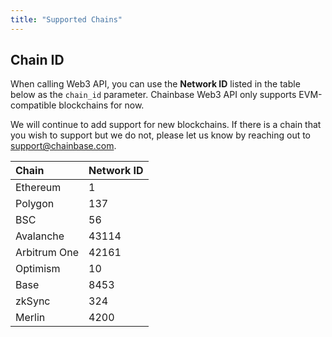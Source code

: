 ```yaml
---
title: "Supported Chains"
---
```


## Chain ID

When calling Web3 API, you can use the **Network ID** listed in the table below as the `chain_id` parameter. Chainbase Web3 API only supports EVM-compatible blockchains for now.

We will continue to add support for new blockchains. If there is a chain that you wish to support but we do not, please let us know by reaching out to [support@chainbase.com](mailto:support@chainbase.com).

| Chain        | Network ID |
| :----------- | :--------- |
| Ethereum     | 1          |
| Polygon      | 137        |
| BSC          | 56         |
| Avalanche    | 43114      |
| Arbitrum One | 42161      |
| Optimism     | 10         |
| Base         | 8453       |
| zkSync       | 324        |
| Merlin       | 4200       |

